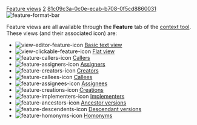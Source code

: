 [[Property:title|Feature views]]
[[Property:weight|2]]
[[Property:uuid|81c09c3a-0c0e-ecab-b708-0f5cd8860031]]
[[Image:feature-format-bar]]  

Feature views are all available through the '''Feature''' tab of the [[EiffelStudio window overview|context tool]]. <br/>
These views (and their associated icon) are: 
*   [[Image:view-editor-feature-icon]]  [[Feature formatters: Basic text view|Basic text view]]  
*   [[Image:view-clickable-feature-icon]]  [[Feature formatters: Flat view|Flat view]]  
*   [[Image:feature-callers-icon]]  [[Feature formatters: Callers|Callers]]  
*   [[Image:feature-assigners-icon]]  [[Feature formatters: Assigners|Assigners]] 
*   [[Image:feature-creators-icon]]  [[Feature formatters: Creators|Creators]] 
*   [[Image:feature-callees-icon]]  [[Feature formatters: Callees|Callees]] 
*   [[Image:feature-assignees-icon]]  [[Feature formatters: Assignees|Assignees]]
*   [[Image:feature-creations-icon]]  [[Feature formatters: Creations|Creations]] 
*   [[Image:feature-implementers-icon]]  [[Feature formatters: Implementers|Implementers]]  
*   [[Image:feature-ancestors-icon]]  [[Feature formatters: Ancestor versions|Ancestor versions]]  
*   [[Image:feature-descendents-icon]]  [[Feature formatters: Descendant versions|Descendant versions]]  
*   [[Image:feature-homonyms-icon]]  [[Feature formatters: Homonyms|Homonyms]]  



